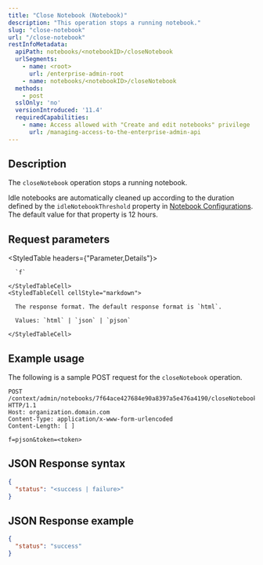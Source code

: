 ```yaml
---
title: "Close Notebook (Notebook)"
description: "This operation stops a running notebook."
slug: "close-notebook"
url: "/close-notebook"
restInfoMetadata:
  apiPath: notebooks/<notebookID>/closeNotebook
  urlSegments:
    - name: <root>
      url: /enterprise-admin-root
    - name: notebooks/<notebookID>/closeNotebook
  methods:
    - post
  sslOnly: 'no'
  versionIntroduced: '11.4'
  requiredCapabilities:
    - name: Access allowed with "Create and edit notebooks" privilege
      url: /managing-access-to-the-enterprise-admin-api
---
```


## Description

The `closeNotebook` operation stops a running notebook.

Idle notebooks are automatically cleaned up according to the duration defined by the `idleNotebookThreshold` property in [Notebook Configurations](/notebook-configurations). The default value for that property is 12 hours.

## Request parameters

<StyledTable headers={"Parameter,Details"}>
  <StyledTableRow>
    <StyledTableCell cellStyle="markdown">

      `f` 

    </StyledTableCell>
    <StyledTableCell cellStyle="markdown">

      The response format. The default response format is `html`.

      Values: `html` | `json` | `pjson`

    </StyledTableCell>
  </StyledTableRow>
</StyledTable>


## Example usage

The following is a sample POST request for the `closeNotebook` operation.

```other
POST /context/admin/notebooks/7f64ace427684e90a8397a5e476a4190/closeNotebook HTTP/1.1
Host: organization.domain.com
Content-Type: application/x-www-form-urlencoded
Content-Length: [ ]

f=pjson&token=<token>

```

## JSON Response syntax

```json
{
  "status": "<success | failure>"
}
```

## JSON Response example

```json
{
  "status": "success"
}
```